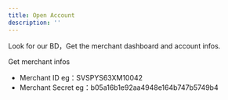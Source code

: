 ```yaml
---
title: Open Account
description: ''
---
```


Look for our BD，Get the merchant dashboard and account infos.

Get merchant infos

* Merchant ID  eg：SVSPYS63XM10042
* Merchant Secret eg：b05a16b1e92aa4948e164b747b5749b4